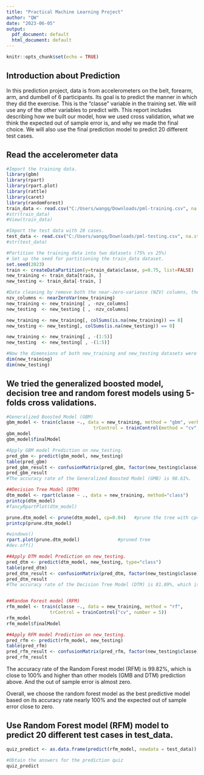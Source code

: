 ---
title: "Practical Machine Learning Project"
author: "QW"
date: "2023-06-05"
output:
  pdf_document: default
  html_document: default
---

```{r setup, include=FALSE}
knitr::opts_chunk$set(echo = TRUE)
```

## Introduction about Prediction

In this prediction project, data is from accelerometers on the belt, forearm, arm, and dumbell of 6 participants. Its goal is to predict the manner in which they did the exercise. This is the "classe" variable in the training set. We will use any of the other variables to predict with. This report includes describing how we built our model, how we used cross validation, what we think the expected out of sample error is, and why we made the final choice. We will also use the final prediction model to predict 20 different test cases. 

## Read the accelerometer data

```{r}
#Import the training data.
library(gbm)
library(rpart)
library(rpart.plot)
library(rattle)
library(caret)
library(randomForest)
train_data <- read.csv("C:/Users/wangq/Downloads/pml-training.csv", na.strings = c("", "NA"))
#str(train_data)
#View(train_data)

#Import the test data with 20 cases.
test_data <- read.csv("C:/Users/wangq/Downloads/pml-testing.csv", na.strings = c("", "NA"))
#str(test_data)

#Partition the training data into two datasets (75% vs 25%)
# Set up the seed for partitioning the train_data dataset.
set.seed(2023)
train <- createDataPartition(y=train_data$classe, p=0.75, list=FALSE)
new_training <- train_data[train, ]
new_testing <- train_data[-train, ]

#Data cleaning by remove both the near-zero-variance (NZV) columns, the NA columns and those 5 identification variables.
nzv_columns <- nearZeroVar(new_training)
new_training <- new_training[ , -nzv_columns]
new_testing  <- new_testing [ , -nzv_columns]

new_training <- new_training[, colSums(is.na(new_training)) == 0]
new_testing <- new_testing[, colSums(is.na(new_testing)) == 0]

new_training <- new_training[ , -(1:5)]
new_testing  <- new_testing[ , -(1:5)]

#Now the dimensions of both new_training and new_testing datasets were reduced from 160 columns to 54 ones.
dim(new_training)
dim(new_testing)
```



## We tried the generalized boosted model, decision tree and random forest models using 5-folds cross validations.

```{r}
#Generalized Boosted Model (GBM)
gbm_model <- train(classe ~., data = new_training, method = "gbm", verbose = FALSE,
                                trControl = trainControl(method = "cv", number = 5))
gbm_model
gbm_model$finalModel

#Apply GBM model Prediction on new_testing.
pred_gbm <- predict(gbm_model, new_testing)
table(pred_gbm)
pred_gbm_result <- confusionMatrix(pred_gbm, factor(new_testing$classe))
pred_gbm_result 
#The accuracy rate of the Generalized Boosted Model (GMB) is 98.61%.

##Decision Tree Model (DTM)
dtm_model <- rpart(classe ~ ., data = new_training, method="class")
printcp(dtm_model)  
#fancyRpartPlot(dtm_model)

prune.dtm_model <- prune(dtm_model, cp=0.04)   #prune the tree with cp=0.04
printcp(prune.dtm_model)

#windows()
rpart.plot(prune.dtm_model)              #pruned tree 
#dev.off()

##Apply DTM model Prediction on new_testing.
pred_dtm <- predict(dtm_model, new_testing, type="class")
table(pred_dtm)
pred_dtm_result <- confusionMatrix(pred_dtm, factor(new_testing$classe))
pred_dtm_result 
#The accuracy rate of the Decision Tree Model (DTM) is 81.89%, which is lower than GMB model prediction above.


##Random Forest model (RFM)
rfm_model <- train(classe ~., data = new_training, method = "rf",
                trControl = trainControl("cv", number = 5))
rfm_model
rfm_model$finalModel

##Apply RFM model Prediction on new_testing.
pred_rfm <- predict(rfm_model, new_testing)
table(pred_rfm)
pred_rfm_result <- confusionMatrix(pred_rfm, factor(new_testing$classe))
pred_rfm_result 
```

The accuracy rate of the Random Forest model (RFM) is 99.82%, which is close to 100% and higher than other models (GMB and DTM) prediction above. And the out of sample error is almost zero.

Overall, we choose the random forest model as the best predictive model based on its accuracy rate nearly 100% and the expected out of sample error close to zero.


## Use Random Forest model (RFM) model to predict 20 different test cases in test_data.
```{r}
quiz_predict <- as.data.frame(predict(rfm_model, newdata = test_data))

#Obtain the answers for the prediction quiz
quiz_predict
```


